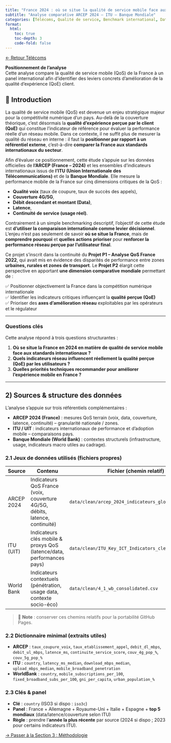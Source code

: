 ```yaml
---
title: "France 2024 : où se situe la qualité de service mobile face aux standards internationaux ?"
subtitle: "Analyse comparative ARCEP 2024 – ITU – Banque Mondiale"
categories: [Télécoms, Qualité de service, Benchmark international, Data Analysis]
format:
  html:
    toc: true
    toc-depth: 3
    code-fold: false
---
```


[← Retour Télécoms](../index.qmd)

::: info
**Positionnement de l’analyse**  
Cette analyse compare la qualité de service mobile (QoS) de la France à un panel international afin d’identifier des leviers concrets d’amélioration de la qualité d’expérience (QoE) client.
:::

## 🎯 Introduction

La qualité de service mobile (QoS) est devenue un enjeu stratégique majeur pour la compétitivité numérique d’un pays. Au-delà de la couverture théorique, c’est désormais la **qualité d’expérience perçue par le client (QoE)** qui constitue l’indicateur de référence pour évaluer la performance réelle d’un réseau mobile. Dans ce contexte, il ne suffit plus de mesurer la qualité du réseau en interne : il faut la **positionner par rapport à un référentiel externe**, c’est-à-dire **comparer la France aux standards internationaux du secteur**.

Afin d’évaluer ce positionnement, cette étude s’appuie sur les données officielles de **l’ARCEP (France – 2024)** et les ensembles d’indicateurs internationaux issus de **l’ITU (Union Internationale des Télécommunications)** et de la **Banque Mondiale**. Elle mesure la performance mobile de la France sur cinq dimensions critiques de la QoS :

- **Qualité voix** (taux de coupure, taux de succès des appels),
- **Couverture 4G/5G**,  
- **Débit descendant et montant (Data)**,  
- **Latence**,  
- **Continuité de service (usage réel)**.

Contrairement à un simple benchmarking descriptif, l’objectif de cette étude est **d’utiliser la comparaison internationale comme levier décisionnel**. L’enjeu n’est pas seulement de savoir **où se situe la France**, mais de **comprendre pourquoi** et **quelles actions prioriser** pour **renforcer la performance réseau perçue par l’utilisateur final**.

Ce projet s’inscrit dans la continuité du **Projet P1 – Analyse QoS France 2022**, qui avait mis en évidence des disparités de performance entre zones **urbaines, rurales et zones de transport**. Le **Projet P2** élargit cette perspective en apportant **une dimension comparative mondiale** permettant de :

✅ Positionner objectivement la France dans la compétition numérique internationale  
✅ Identifier les indicateurs critiques influençant la **qualité perçue (QoE)**  
✅ Prioriser des **axes d’amélioration réseau** exploitables par les opérateurs et le régulateur  

---

### Questions clés

Cette analyse répond à trois questions structurantes :

1. **Où se situe la France en 2024 en matière de qualité de service mobile face aux standards internationaux ?**
2. **Quels indicateurs réseau influencent réellement la qualité perçue (QoE) par les utilisateurs ?**
3. **Quelles priorités techniques recommander pour améliorer l’expérience mobile en France ?**

---

## 2) Sources & structure des données

L’analyse s’appuie sur trois référentiels complémentaires :

- **ARCEP 2024 (France)** : mesures QoS terrain (voix, data, couverture, latence, continuité) – granularité nationale / zones.  
- **ITU / UIT** : indicateurs internationaux de performance et d’adoption mobile – comparaisons pays.  
- **Banque Mondiale (World Bank)** : contextes structurels (infrastructure, usage, indicateurs macro utiles au cadrage).

### 2.1 Jeux de données utilisés (fichiers propres)

| Source | Contenu | Fichier (chemin relatif) | Granularité | Maj |
|---|---|---|---|---|
| ARCEP 2024 | Indicateurs QoS France (voix, couverture 4G/5G, débits, latence, continuité) | `data/clean/arcep_2024_indicateurs_globaux_clean.csv` | France / zones | 2024 |
| ITU (UIT) | Indicateurs clés mobile & proxys QoS (latence/data, performances pays) | `data/clean/ITU_Key_ICT_Indicators_clean.csv` | Pays | 2023–2024 |
| World Bank | Indicateurs contextuels (pénétration, usage data, contexte socio-éco) | `data/clean/4_1_wb_consolidated.csv` | Pays | 2024 |

> 🔎 **Note** : conserver ces chemins relatifs pour la portabilité GitHub Pages.

### 2.2 Dictionnaire minimal (extraits utiles)

- **ARCEP** : `taux_coupure_voix`, `taux_etablissement_appel`, `debit_dl_mbps`, `debit_ul_mbps`, `latence_ms`, `continuite_service_score`, `couv_4g_pop_%`, `couv_5g_pop_%`  
- **ITU** : `country`, `latency_ms_median`, `download_mbps_median`, `upload_mbps_median`, `mobile_broadband_penetration`  
- **WorldBank** : `country`, `mobile_subscriptions_per_100`, `fixed_broadband_subs_per_100`, `gni_per_capita`, `urban_population_%`

### 2.3 Clés & panel

- **Clé** : `country` (ISO3 si dispo : `iso3c`)  
- **Panel** : France + Allemagne + Royaume-Uni + Italie + Espagne + **top 5 mondiaux** (data/latence/couverture selon ITU)  
- **Règle** : prendre l’**année la plus récente** par source (2024 si dispo ; 2023 pour certains indicateurs ITU).

[→ Passer à la Section 3 : Méthodologie](sections/3_methodologie.qmd)
